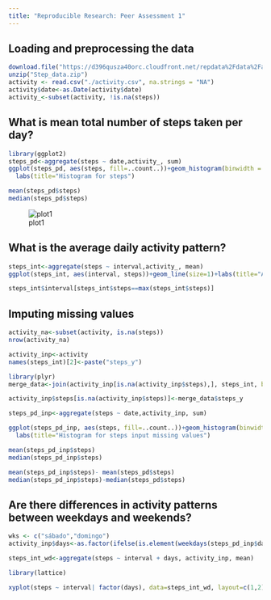 ```yaml
---
title: "Reproducible Research: Peer Assessment 1"
---
```



## Loading and preprocessing the data
```r
download.file("https://d396qusza40orc.cloudfront.net/repdata%2Fdata%2Factivity.zip","./Step_data.zip", mode = "wb")
unzip("Step_data.zip")
activity <- read.csv("./activity.csv", na.strings = "NA")
activity$date<-as.Date(activity$date)
activity_<-subset(activity, !is.na(steps))
```

## What is mean total number of steps taken per day?
```r
library(ggplot2)
steps_pd<-aggregate(steps ~ date,activity_, sum)
ggplot(steps_pd, aes(steps, fill=..count..))+geom_histogram(binwidth = 5000)+ xlim(c(0,25000))+
  labs(title="Histogram for steps")

mean(steps_pd$steps)
median(steps_pd$steps)
```
![plot1](https://github.com/JavierRosales/RepData_PeerAssessment1/blob/master/Plots/plot1_.png)

## What is the average daily activity pattern?
```r
steps_int<-aggregate(steps ~ interval,activity_, mean)
ggplot(steps_int, aes(interval, steps))+geom_line(size=1)+labs(title="Average steps for each interval")

steps_int$interval[steps_int$steps==max(steps_int$steps)]

```

## Imputing missing values
```r
activity_na<-subset(activity, is.na(steps))
nrow(activity_na)

activity_inp<-activity
names(steps_int)[2]<-paste("steps_y")

library(plyr)
merge_data<-join(activity_inp[is.na(activity_inp$steps),], steps_int, by="interval")

activity_inp$steps[is.na(activity_inp$steps)]<-merge_data$steps_y

steps_pd_inp<-aggregate(steps ~ date,activity_inp, sum)

ggplot(steps_pd_inp, aes(steps, fill=..count..))+geom_histogram(binwidth = 5000)+ xlim(c(0,25000))+
  labs(title="Histogram for steps input missing values")

mean(steps_pd_inp$steps)
median(steps_pd_inp$steps)

mean(steps_pd_inp$steps)- mean(steps_pd$steps)
median(steps_pd_inp$steps)-median(steps_pd$steps)

```

## Are there differences in activity patterns between weekdays and weekends?
```r
wks <- c("sábado","domingo")
activity_inp$days<-as.factor(ifelse(is.element(weekdays(steps_pd_inp$date), wks),"Weekend", "Weekday"))

steps_int_wd<-aggregate(steps ~ interval + days, activity_inp, mean)

library(lattice)

xyplot(steps ~ interval| factor(days), data=steps_int_wd, layout=c(1,2), type="l")

```
